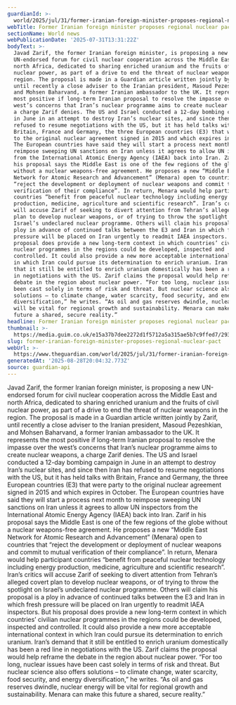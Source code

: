 ```yaml
---
guardianId: >-
  world/2025/jul/31/former-iranian-foreign-minister-proposes-regional-nuclear-pact
webTitle: Former Iranian foreign minister proposes regional nuclear pact
sectionName: World news
webPublicationDate: '2025-07-31T13:31:22Z'
bodyText: >-
  Javad Zarif, the former Iranian foreign minister, is proposing a new
  UN-endorsed forum for civil nuclear cooperation across the Middle East and
  north Africa, dedicated to sharing enriched uranium and the fruits of civil
  nuclear power, as part of a drive to end the threat of nuclear weapons in the
  region. The proposal is made in a Guardian article written jointly by Zarif,
  until recently a close adviser to the Iranian president, Masoud Pezeshkian,
  and Mohsen Baharvand, a former Iranian ambassador to the UK. It represents the
  most positive if long-term Iranian proposal to resolve the impasse over the
  west’s concerns that Iran’s nuclear programme aims to create nuclear weapons,
  a charge Zarif denies. The US and Israel conducted a 12-day bombing campaign
  in June in an attempt to destroy Iran’s nuclear sites, and since then Iran has
  refused to resume negotiations with the US, but it has held talks with
  Britain, France and Germany, the three European countries (E3) that were party
  to the original nuclear agreement signed in 2015 and which expires in October.
  The European countries have said they will start a process next month to
  reimpose sweeping UN sanctions on Iran unless it agrees to allow UN inspectors
  from the International Atomic Energy Agency (IAEA) back into Iran. Zarif in
  his proposal says the Middle East is one of the few regions of the globe
  without a nuclear weapons-free agreement. He proposes a new “Middle East
  Network for Atomic Research and Advancement” (Menara) open to countries that
  “reject the development or deployment of nuclear weapons and commit to mutual
  verification of their compliance”. In return, Menara would help participant
  countries “benefit from peaceful nuclear technology including energy
  production, medicine, agriculture and scientific research”. Iran’s critics
  will accuse Zarif of seeking to divert attention from Tehran’s alleged covert
  plan to develop nuclear weapons, or of trying to throw the spotlight on
  Israel’s undeclared nuclear programme. Others will claim his proposal is a
  ploy in advance of continued talks between the E3 and Iran in which fresh
  pressure will be placed on Iran urgently to readmit IAEA inspectors. But his
  proposal does provide a new long-term context in which countries’ civilian
  nuclear programmes in the regions could be developed, inspected and
  controlled. It could also provide a new more acceptable international context
  in which Iran could pursue its determination to enrich uranium. Iran’s demand
  that it still be entitled to enrich uranium domestically has been a red line
  in negotiations with the US. Zarif claims the proposal would help reframe the
  debate in the region about nuclear power. “For too long, nuclear issues have
  been cast solely in terms of risk and threat. But nuclear science also offers
  solutions – to climate change, water scarcity, food security, and energy
  diversification,” he writes. “As oil and gas reserves dwindle, nuclear energy
  will be vital for regional growth and sustainability. Menara can make this
  future a shared, secure reality.”
headline: Former Iranian foreign minister proposes regional nuclear pact
thumbnail: >-
  https://media.guim.co.uk/e15a37b7dee2272d1f5712a5a315ae5b7c9ffed7/293_0_2915_2333/500.jpg
slug: former-iranian-foreign-minister-proposes-regional-nuclear-pact
webUrl: >-
  https://www.theguardian.com/world/2025/jul/31/former-iranian-foreign-minister-proposes-regional-nuclear-pact
generatedAt: '2025-08-28T20:04:32.773Z'
source: guardian-api
---
```

Javad Zarif, the former Iranian foreign minister, is proposing a new UN-endorsed forum for civil nuclear cooperation across the Middle East and north Africa, dedicated to sharing enriched uranium and the fruits of civil nuclear power, as part of a drive to end the threat of nuclear weapons in the region. The proposal is made in a Guardian article written jointly by Zarif, until recently a close adviser to the Iranian president, Masoud Pezeshkian, and Mohsen Baharvand, a former Iranian ambassador to the UK. It represents the most positive if long-term Iranian proposal to resolve the impasse over the west’s concerns that Iran’s nuclear programme aims to create nuclear weapons, a charge Zarif denies. The US and Israel conducted a 12-day bombing campaign in June in an attempt to destroy Iran’s nuclear sites, and since then Iran has refused to resume negotiations with the US, but it has held talks with Britain, France and Germany, the three European countries (E3) that were party to the original nuclear agreement signed in 2015 and which expires in October. The European countries have said they will start a process next month to reimpose sweeping UN sanctions on Iran unless it agrees to allow UN inspectors from the International Atomic Energy Agency (IAEA) back into Iran. Zarif in his proposal says the Middle East is one of the few regions of the globe without a nuclear weapons-free agreement. He proposes a new “Middle East Network for Atomic Research and Advancement” (Menara) open to countries that “reject the development or deployment of nuclear weapons and commit to mutual verification of their compliance”. In return, Menara would help participant countries “benefit from peaceful nuclear technology including energy production, medicine, agriculture and scientific research”. Iran’s critics will accuse Zarif of seeking to divert attention from Tehran’s alleged covert plan to develop nuclear weapons, or of trying to throw the spotlight on Israel’s undeclared nuclear programme. Others will claim his proposal is a ploy in advance of continued talks between the E3 and Iran in which fresh pressure will be placed on Iran urgently to readmit IAEA inspectors. But his proposal does provide a new long-term context in which countries’ civilian nuclear programmes in the regions could be developed, inspected and controlled. It could also provide a new more acceptable international context in which Iran could pursue its determination to enrich uranium. Iran’s demand that it still be entitled to enrich uranium domestically has been a red line in negotiations with the US. Zarif claims the proposal would help reframe the debate in the region about nuclear power. “For too long, nuclear issues have been cast solely in terms of risk and threat. But nuclear science also offers solutions – to climate change, water scarcity, food security, and energy diversification,” he writes. “As oil and gas reserves dwindle, nuclear energy will be vital for regional growth and sustainability. Menara can make this future a shared, secure reality.”
